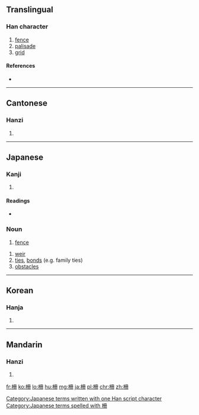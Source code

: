 {{also|栅}}
==Translingual==

===Han character===
{{Han char|rn=75|rad=木|as=05|sn=9|four=4794<sub>0</sub>|canj=木月廿 (DBT)}}

# [[fence]]
# [[palisade]]
# [[grid]]

====References====
* {{Han ref|kx=0521.121|dkj=14665|dj=0909.070|hdz=21187.010|uh=67F5|ud=26613|bh=AC5D|bd=44125}}

----

==Cantonese==

===Hanzi===
{{yue-hanzi|jyut=[[caak3]], [[saan1]], [[saan3]]|y=chaak3, saan1, saan3|sim=栅}}

# {{defn|lang=yue|sort=木05}}

----

==Japanese==

===Kanji===
{{ja-kanji|grade=|rs=木05}}

# {{defn|lang=ja|sort=木05}}

====Readings====
* {{ja-readings|on=[[さく]] (saku), [[さん]] (san)|kun=[[やらい]] (yarai), [[しがらみ]] (shigarami)}}

===Noun===
{{ja-noun|k|hira=さく|rom=saku}} 

# [[fence]]

{{ja-noun|k|hira=しがらみ|rom=shigarami}} 

# [[weir]]
# [[tie]]s, [[bond]]s (e.g. family ties)
# [[obstacle]]s

[[Category:Japanese terms written with one Han script character]]
[[Category:Japanese terms spelled with 柵]]
----

==Korean==

===Hanja===
{{ko-hanja|hangeul=책|eumhun=|rv=chaek|mr=ch'aek|y=chayk}}

# {{defn|lang=ko|sort=木05}}

----

==Mandarin==

===Hanzi===
{{cmn-hanzi|sim=栅|pin=[[cè]] ([[ce4]]), [[shà]] ([[sha4]]), [[shān]] ([[shan1]]), [[zhà]] ([[zha4]])|wg=ts'e<sup>4</sup>, sha<sup>4</sup>, shan<sup>1</sup>, cha<sup>4</sup>}}

# {{defn|lang=cmn|sort=木05}}

[[fr:柵]]
[[ko:柵]]
[[lo:柵]]
[[hu:柵]]
[[mg:柵]]
[[ja:柵]]
[[pl:柵]]
[[chr:柵]]
[[zh:柵]]